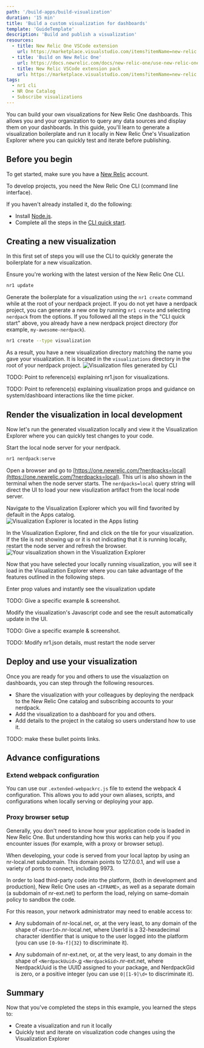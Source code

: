 ```yaml
---
path: '/build-apps/build-visualization'
duration: '15 min'
title: 'Build a custom visualization for dashboards'
template: 'GuideTemplate'
description: 'Build and publish a visualization'
resources:
  - title: New Relic One VSCode extension
    url: https://marketplace.visualstudio.com/items?itemName=new-relic.nr1
  - title: 'Build on New Relic One'
    url: https://docs.newrelic.com/docs/new-relic-one/use-new-relic-one/build-new-relic-one/new-relic-one-build-your-own-custom-new-relic-one-application
  - title: New Relic VSCode extension pack
    url: https://marketplace.visualstudio.com/items?itemName=new-relic.new-relic-extension-pack
tags:
  - nr1 cli
  - NR One Catalog
  - Subscribe visualizations
---
```


<Intro>

You can build your own visualizations for New Relic One dashboards. This allows you and your organization to query any data sources and display them on your dashboards. In this guide, you'll learn to generate a visualization boilerplate and run it locally in New Relic One's Visualization Explorer where you can quickly test and iterate before publishing.

</Intro>

## Before you begin

To get started, make sure you have a [New Relic](https://newrelic.com/signup/) account.

To develop projects, you need the New Relic One CLI (command line interface).

If you haven't already installed it, do the following:

- Install [Node.js](https://nodejs.org/en/download/).
- Complete all the steps in the [CLI quick start](https://one.newrelic.com/launcher/developer-center.launcher?pane=eyJuZXJkbGV0SWQiOiJkZXZlbG9wZXItY2VudGVyLmRldmVsb3Blci1jZW50ZXIifQ==).


## Creating a new visualization
In this first set of steps you will use the CLI to quickly generate the boilerplate for a new visualization.

<Steps>

  <Step>

Ensure you're working with the latest version of the New Relic One CLI.

```bash
nr1 update
```

  </Step>

  <Step>

Generate the boilerplate for a visualization using the `nr1 create` command while at the root of your nerdpack project. If you do not yet have a nerdpack project, you can generate a new one by running `nr1 create` and selecting `nerdpack` from the options. If you followed all the steps in the "CLI quick start" above, you already have a new nerdpack project directory (for example, `my-awesome-nerdpack`).

```bash
nr1 create --type visualization
```

As a result, you have a new visualization directory matching the name you gave your visualization. It is located in the `visualizations` directory in the root of your nerdpack project. <img src="../../images/build-an-app/visualization-boilerplate-files.png" alt="Visualization files generated by CLI" />

TODO: Point to reference(s) explaining nr1.json for visualizations.

TODO: Point to reference(s) explaining visualization props and guidance on system/dashboard interactions like the time picker.

  </Step>

</Steps>

## Render the visualization in local development
Now let's run the generated visualization locally and view it the Visualization Explorer where you can quickly test changes to your code.

<Steps>
  <Step>

Start the local node server for your nerdpack.
```bash
nr1 nerdpack:serve
```

  </Step>

  <Step>

Open a browser and go to [https://one.newrelic.com/?nerdpacks=local](https://one.newrelic.com/?nerdpacks=local). This url is also shown in the terminal when the node server starts. The `nerdpacks=local` query string will direct the UI to load your new visulization artifact from the local node server.

  </Step>

  <Step>

Navigate to the Visualization Explorer which you will find favorited by default in the Apps catalog. 
<img src="../../images/build-an-app/visualization-explorer-navigation.png" alt="Visualization Explorer is located in the Apps listing" />

  </Step>

  <Step>

In the Visualization Explorer, find and click on the tile for your visualization. If the tile is not showing up or it is not indicating that it is running locally, restart the node server and refresh the browser.
<img src="../../images/build-an-app/visualization-explorer-local-entry.png" alt="Your visualization shown in the Visualization Explorer" />

Now that you have selected your locally running visualization, you will see it load in the Visualization Explorer where you can take advantage of the features outlined in the following steps.

  </Step>

  <Step>

Enter prop values and instantly see the visualization update

TODO: Give a specific example & screenshot.

  </Step>

  <Step>

Modify the visualization's Javascript code and see the result automatically update in the UI.

TODO: Give a specific example & screenshot.

  </Step>

  <Step>

TODO: Modify nr1.json details, must restart the node server

  </Step>

</Steps>


## Deploy and use your visualization

Once you are ready for you and others to use the visualaztion on dashboards, you can step through the following resources. 

* Share the visualization with your colleagues by deploying the nerdpack to the New Relic One catalog and subscribing accounts to your nerdpack.
* Add the visualization to a dashboard for you and others.
* Add details to the project in the catalog so users understand how to use it.

TODO: make these bullet points links.

## Advance configurations

### Extend webpack configuration

You can use our `.extended-webpackrc.js` file to extend the webpack 4 configuration. This allows you to add your own aliases, scripts, and configurations when locally serving or deploying your app.

### Proxy browser setup

Generally, you don't need to know how your application code is loaded in New Relic One. But understanding how this works can help you if you encounter issues (for example, with a proxy or browser setup).

When developing, your code is served from your local laptop by using an nr-local.net subdomain. This domain points to 127.0.0.1, and will use a variety of ports to connect, including 9973.

In order to load third-party code into the platform, (both in development and production), New Relic One uses an `<IFRAME>`, as well as a separate domain (a subdomain of nr-ext.net) to perform the load, relying on same-domain policy to sandbox the code.

For this reason, your network administrator may need to enable access to:

- Any subdomain of nr-local.net, or, at the very least, to any domain of the shape of `<UserId>`.nr-local.net, where UserId is a 32-hexadecimal character identifier that is unique to the user logged into the platform (you can use `[0-9a-f]{32}` to discriminate it).

- Any subdomain of nr-ext.net, or, at the very least, to any domain in the shape of `<NerdpackUuid>`.g `<NerdpackGid>`.nr-ext.net, where NerdpackUuid is the UUID assigned to your package, and NerdpackGid is zero, or a positive integer (you can use `0|[1-9]\d+` to discriminate it).

## Summary

Now that you've completed the steps in this example, you learned the steps to:

- Create a visualization and run it locally 
- Quickly test and iterate on visualization code changes using the Visualization Explorer